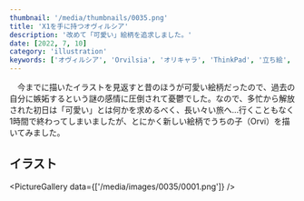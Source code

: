 ```yaml
---
thumbnail: '/media/thumbnails/0035.png'
title: 'X1を手に持つオヴィルシア'
description: '改めて「可愛い」絵柄を追求しました。'
date: [2022, 7, 10]
category: 'illustration'
keywords: ['オヴィルシア', 'Orvilsia', 'オリキャラ', 'ThinkPad', '立ち絵', '可愛い']
---
```


　今までに描いたイラストを見返すと昔のほうが可愛い絵柄だったので、過去の自分に嫉妬するという謎の感情に圧倒されて憂鬱でした。なので、多忙から解放された初日は「可愛い」とは何かを求めるべく、長い々い旅へ…行くこともなく1時間で終わってしまいましたが、とにかく新しい絵柄でうちの子（Orvi）を描いてみました。

## イラスト

<PictureGallery data={['/media/images/0035/0001.png']} />
